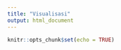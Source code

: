 ```yaml
---
title: "Visualisasi"
output: html_document
---
```


```r
knitr::opts_chunk$set(echo = TRUE)
```